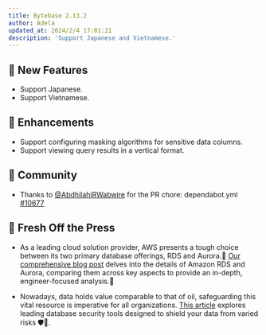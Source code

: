 ```yaml
---
title: Bytebase 2.13.2
author: Adela
updated_at: 2024/2/4 17:01:21
description: 'Support Japanese and Vietnamese.'
---
```



## 🚀 New Features

- Support Japanese.
- Support Vietnamese.

## 🎄 Enhancements

- Support configuring masking algorithms for sensitive data columns.
- Support viewing query results in a vertical format.

## 🎠 Community

- Thanks to [@AbdhilahiRWabwire](https://github.com/AbdhilahiRWabwire) for the PR chore: dependabot.yml [#10677](https://github.com/bytebase/bytebase/pull/10677)

## 📰 Fresh Off the Press

- As a leading cloud solution provider, AWS presents a tough choice between its two primary database offerings, RDS and Aurora.🤯 [Our comprehensive blog post](https://www.bytebase.com/blog/aurora-vs-rds/) delves into the details of Amazon RDS and Aurora, comparing them across key aspects to provide an in-depth, engineer-focused analysis.🤩

- Nowadays, data holds value comparable to that of oil, safeguarding this vital resource is imperative for all organizations. [This article](https://www.bytebase.com/blog/top-database-security-tools/) explores leading database security tools designed to shield your data from varied risks 🛡️👹.

<InstallUpgrade />
